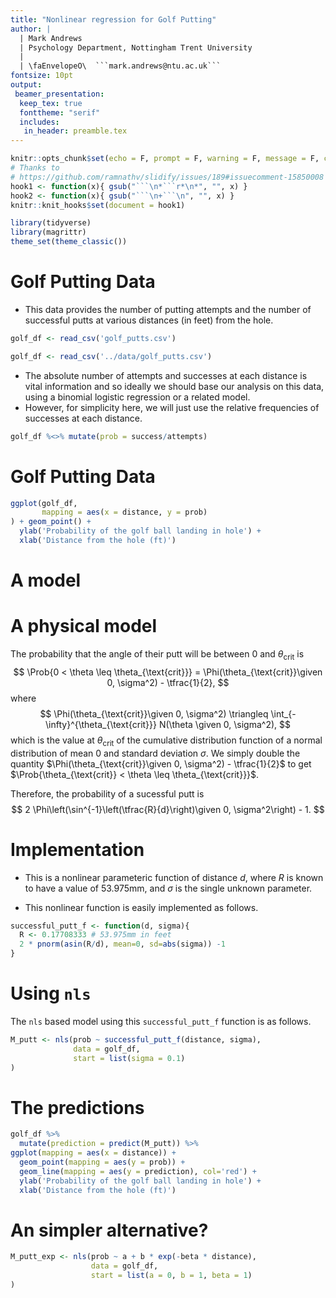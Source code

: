 ```yaml
---
title: "Nonlinear regression for Golf Putting"
author: |
  | Mark Andrews
  | Psychology Department, Nottingham Trent University
  | 
  | \faEnvelopeO\  ```mark.andrews@ntu.ac.uk```
fontsize: 10pt
output:
 beamer_presentation:
  keep_tex: true
  fonttheme: "serif"
  includes:
   in_header: preamble.tex
---
```


```r
knitr::opts_chunk$set(echo = F, prompt = F, warning = F, message = F, comment='#>')
# Thanks to 
# https://github.com/ramnathv/slidify/issues/189#issuecomment-15850008
hook1 <- function(x){ gsub("```\n*```r*\n*", "", x) }
hook2 <- function(x){ gsub("```\n+```\n", "", x) }
knitr::knit_hooks$set(document = hook1)
```

```r
library(tidyverse)
library(magrittr)
theme_set(theme_classic())
```

# Golf Putting Data

* This data provides the number of putting attempts and the number of successful putts at various distances (in feet) from the hole. 
```r
golf_df <- read_csv('golf_putts.csv')
```
```r
golf_df <- read_csv('../data/golf_putts.csv')
```

* The absolute number of attempts and successes at each distance is vital information and so ideally we should base our analysis on this data, using a binomial logistic regression or a related model. 
* However, for simplicity here, we will just use the relative frequencies of successes at each distance.
```r
golf_df %<>% mutate(prob = success/attempts)
```

# Golf Putting Data

```r
ggplot(golf_df,
       mapping = aes(x = distance, y = prob)
) + geom_point() + 
  ylab('Probability of the golf ball landing in hole') +
  xlab('Distance from the hole (ft)')
```

# A model
\begin{figure}
\begin{center}
\includegraphics[width=0.9\textwidth]{golf_putting_v2.pdf}
\caption{A golf ball of radius $r$ (left) and the golf hole of radius $R$ (right). The centres of these two circles are $d$ apart. If the golf ball travels in a straight vertical line to the hole, it will fall in. If its trajectory deviates, either to the right or to the line, greater than an angle of $\theta_{\text{crit}}$, it will miss.
The angle $\theta_{\text{crit}}$ is the angle between the vertical line of length $d$ and the tangent line from the centre of the ball to the hole. The line from the centre of the hole meets the tangent line at a right angle. As such, $\theta_{\text{crit}} = \sin^{-1}\left(\tfrac{R}{d}\right)$.
}
\label{golf_diagram}
\end{center}
\end{figure}

# A physical model

The probability that the angle of their putt will be between $0$ and $\theta_{\text{crit}}$ is
$$
\Prob{0 < \theta \leq \theta_{\text{crit}}} = \Phi(\theta_{\text{crit}}\given 0, \sigma^2) - \tfrac{1}{2},
$$
where
$$
\Phi(\theta_{\text{crit}}\given 0, \sigma^2) \triangleq
\int_{-\infty}^{\theta_{\text{crit}}} N(\theta \given 0, \sigma^2),
$$
which is the value at $\theta_{\text{crit}}$ of the cumulative distribution function of a normal distribution of mean 0 and standard deviation $\sigma$.
We simply double the quantity $\Phi(\theta_{\text{crit}}\given 0, \sigma^2) - \tfrac{1}{2}$ to get $\Prob{\theta_{\text{crit}} < \theta \leq \theta_{\text{crit}}}$.

Therefore, the probability of a sucessful putt is
$$
2 \Phi\left(\sin^{-1}\left(\tfrac{R}{d}\right)\given 0, \sigma^2\right) - 1.
$$

# Implementation 

* This is a nonlinear parameteric function of distance $d$, where $R$ is known to have a value of 53.975mm, and $\sigma$ is the single unknown parameter.

* This nonlinear function is easily implemented as follows.
```r
successful_putt_f <- function(d, sigma){
  R <- 0.17708333 # 53.975mm in feet
  2 * pnorm(asin(R/d), mean=0, sd=abs(sigma)) -1
}
```

# Using `nls`

The `nls` based model using this `successful_putt_f` function is as follows.
```r
M_putt <- nls(prob ~ successful_putt_f(distance, sigma),
              data = golf_df,
              start = list(sigma = 0.1)
)
```

# The predictions

```r
golf_df %>%
  mutate(prediction = predict(M_putt)) %>%
ggplot(mapping = aes(x = distance)) +
  geom_point(mapping = aes(y = prob)) +
  geom_line(mapping = aes(y = prediction), col='red') +
  ylab('Probability of the golf ball landing in hole') +
  xlab('Distance from the hole (ft)')
```

# An simpler alternative?

```r
M_putt_exp <- nls(prob ~ a + b * exp(-beta * distance),
                  data = golf_df,
                  start = list(a = 0, b = 1, beta = 1)
)
```

